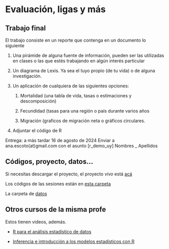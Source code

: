 # Evaluación, ligas y más {.unnumbered}

## Trabajo final

El trabajo consiste en un reporte que contenga en un documento lo siguiente

1.  Una pirámide de alguna fuente de información, pueden ser las utilizadas en clases o las que estés trabajando en algún interés particular

2.  Un diagrama de Lexis. Ya sea el tuyo propio (de tu vida) o de alguna investigación.

3.  Un aplicación de cualquiera de las siguientes opciones:

    1.  Mortalidad (una tabla de vida, tasas o estimaciones y descomposición)

    2.  Fecundidad (tasas para una región o país durante varios años

    3.  Migración (graficos de migración neta o gráficos circulares.
    
4.  Adjuntar el código de R

Entrega: a más tardar 16 de agosto de 2024
Enviar a ana.escoto(at)gmail.com 
con el asunto [r_demo_uy] Nombres _ Apellidos


## Códigos, proyecto, datos...

Si necesitas descargar el proyecto, el proyecto *vivo* está [acá](https://www.dropbox.com/scl/fo/l4is5cdc6fwknptr7in46/AOwYZDLBerSJM51dO5YteK0?rlkey=7k7flxfuymxg06xmgo9qm9k04&dl=0)

Los códigos de las sesiones están en [esta carpeta](https://www.dropbox.com/scl/fo/l4is5cdc6fwknptr7in46/AOwYZDLBerSJM51dO5YteK0?rlkey=7k7flxfuymxg06xmgo9qm9k04&dl=0)

La carpeta de [datos](https://www.dropbox.com/scl/fo/rrvzrfh19afrulhdyi4ca/ADgTGkBTtHev2fH4okHo6Mw?rlkey=wnjtdaqkyvnr0bp8196w6657z&dl=0)

## Otros cursos de la misma profe

Estos tienen videos, además.

-   [R para el análisis estadístico de datos](https://fcpys.github.io/r_analisis_datos/)

-   [Inferencia e introducción a los modelos estadísticos con R](https://aniuxa.github.io/posgrado_modelo3/)
